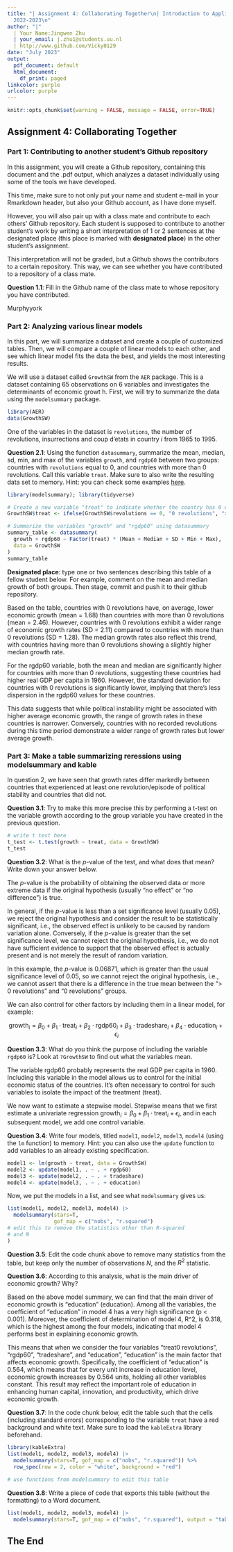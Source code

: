 ```yaml
---
title: "| Assignment 4: Collaborating Together\n| Introduction to Applied Data Science\n|
  2022-2023\n"
author: "|"
  | Your Name:Jingwen Zhu
  | your_email: j.zhu1@students.uu.nl
  | http://www.github.com/Vicky0129
date: "July 2023"
output:
  pdf_document: default
  html_document:
    df_print: paged
linkcolor: purple
urlcolor: purple
---
```


```r
knitr::opts_chunk$set(warning = FALSE, message = FALSE, error=TRUE)
```

## Assignment 4: Collaborating Together 

### Part 1: Contributing to another student's Github repository

In this assignment, you will create a Github repository, containing this document and the .pdf output, which analyzes a dataset individually using some of the tools we have developed. 

This time, make sure to not only put your name and student e-mail in your Rmarkdown header, but also your Github account, as I have done myself. 

However, you will also pair up with a class mate and contribute to each others' Github repository. Each student is supposed to contribute to another student's work by writing a short interpretation of 1 or 2 sentences at the designated place (this place is marked with **designated place**) in the other student's assignment. 

This interpretation will not be graded, but a Github shows the contributors to a certain repository. This way, we can see whether you have contributed to a repository of a class mate. 

**Question 1.1**: Fill in the Github name of the class mate to whose repository you have contributed. 

Murphyyork

### Part 2: Analyzing various linear models

In this part, we will summarize a dataset and create a couple of customized tables. Then, we will compare a couple of linear models to each other, and see which linear model fits the data the best, and yields the most interesting results.

We will use a dataset called `GrowthSW` from the `AER` package. This is a dataset containing 65 observations on 6 variables and investigates the determinants of economic growt
h. First, we will try to summarize the data using the `modelsummary` package. 

```r
library(AER)
data(GrowthSW)
```

One of the variables in the dataset is `revolutions`, the number of revolutions, insurrections and coup d'etats in country $i$ from 1965 to 1995.

**Question 2.1**: Using the function `datasummary`, summarize the mean, median, sd, min, and max of the variables `growth`, and `rgdp60` between two groups: countries with `revolutions` equal to 0, and countries with more than 0 revolutions. Call this variable `treat`. Make sure to also write the resulting data set to memory. Hint: you can check some examples [here](https://vincentarelbundock.github.io/modelsummary/articles/datasummary.html#datasummary).

```r
library(modelsummary); library(tidyverse)

# Create a new variable "treat" to indicate whether the country has 0 or more than 0 revolutions
GrowthSW$treat <- ifelse(GrowthSW$revolutions == 0, "0 revolutions", "> 0 revolutions")

# Summarize the variables "growth" and "rgdp60" using datasummary
summary_table <- datasummary(
  growth + rgdp60 ~ Factor(treat) * (Mean + Median + SD + Min + Max), 
  data = GrowthSW
)
summary_table

```


**Designated place**: type one or two sentences describing this table of a fellow student below. For example, comment on the mean and median growth of both groups. Then stage, commit and push it to their github repository. 

Based on the table, countries with 0 revolutions have, on average, lower economic growth (mean = 1.68) than countries with more than 0 revolutions (mean = 2.46). However, countries with 0 revolutions exhibit a wider range of economic growth rates (SD = 2.11) compared to countries with more than 0 revolutions (SD = 1.28). The median growth rates also reflect this trend, with countries having more than 0 revolutions showing a slightly higher median growth rate.

For the rgdp60 variable, both the mean and median are significantly higher for countries with more than 0 revolutions, suggesting these countries had higher real GDP per capita in 1960. However, the standard deviation for countries with 0 revolutions is significantly lower, implying that there's less dispersion in the rgdp60 values for these countries.

This data suggests that while political instability might be associated with higher average economic growth, the range of growth rates in these countries is narrower. Conversely, countries with no recorded revolutions during this time period demonstrate a wider range of growth rates but lower average growth.

### Part 3: Make a table summarizing reressions using modelsummary and kable

In question 2, we have seen that growth rates differ markedly between countries that experienced at least one revolution/episode of political stability and countries that did not. 

**Question 3.1**: Try to make this more precise this by performing a t-test on the variable growth according to the group variable you have created in the previous question. 

```r
# write t test here
t_test <- t.test(growth ~ treat, data = GrowthSW)
t_test

```

**Question 3.2**: What is the $p$-value of the test, and what does that mean? Write down your answer below.

The $p$-value is the probability of obtaining the observed data or more extreme data if the original hypothesis (usually "no effect" or "no difference") is true.

In general, if the $p$-value is less than a set significance level (usually 0.05), we reject the original hypothesis and consider the result to be statistically significant, i.e., the observed effect is unlikely to be caused by random variation alone. Conversely, if the $p$-value is greater than the set significance level, we cannot reject the original hypothesis, i.e., we do not have sufficient evidence to support that the observed effect is actually present and is not merely the result of random variation.

In this example, the $p$-value is 0.06871, which is greater than the usual significance level of 0.05, so we cannot reject the original hypothesis, i.e., we cannot assert that there is a difference in the true mean between the "> 0 revolutions" and "0 revolutions" groups.


We can also control for other factors by including them in a linear model, for example:

$$
\text{growth}_i = \beta_0 + \beta_1 \cdot \text{treat}_i + \beta_2 \cdot \text{rgdp60}_i + \beta_3 \cdot \text{tradeshare}_i + \beta_4 \cdot \text{education}_i + \epsilon_i
$$


**Question 3.3**: What do you think the purpose of including the variable `rgdp60` is? Look at `?GrowthSW` to find out what the variables mean. 

The variable rgdp60 probably represents the real GDP per capita in 1960. Including this variable in the model allows us to control for the initial economic status of the countries. It's often necessary to control for such variables to isolate the impact of the treatment (treat).

We now want to estimate a stepwise model. Stepwise means that we first estimate a univariate regression $\text{growth}_i = \beta_0 + \beta_1 \cdot \text{treat}_i + \epsilon_i$, and in each subsequent model, we add one control variable. 

**Question 3.4**: Write four models, titled `model1`, `model2`, `model3`, `model4` (using the `lm` function) to memory. Hint: you can also use the `update` function to add variables to an already existing specification.

```r

model1 <- lm(growth ~ treat, data = GrowthSW)
model2 <- update(model1, . ~ . + rgdp60)
model3 <- update(model2, . ~ . + tradeshare)
model4 <- update(model3, . ~ . + education)


```

Now, we put the models in a list, and see what `modelsummary` gives us:

```r

list(model1, model2, model3, model4) |>
  modelsummary(stars=T,
               gof_map = c("nobs", "r.squared")
# edit this to remove the statistics other than R-squared
# and N
) 


```

**Question 3.5**: Edit the code chunk above to remove many statistics from the table, but keep only the number of observations $N$, and the $R^2$ statistic. 

**Question 3.6**: According to this analysis, what is the main driver of economic growth? Why?

Based on the above model summary, we can find that the main driver of economic growth is "education" (education). Among all the variables, the coefficient of "education" in model 4 has a very high significance (p < 0.001). Moreover, the coefficient of determination of model 4, R^2, is 0.318, which is the highest among the four models, indicating that model 4 performs best in explaining economic growth.

This means that when we consider the four variables "treat0 revolutions", "rgdp60", "tradeshare", and "education", "education" is the main factor that affects economic growth. Specifically, the coefficient of "education" is 0.564, which means that for every unit increase in education level, economic growth increases by 0.564 units, holding all other variables constant. This result may reflect the important role of education in enhancing human capital, innovation, and productivity, which drive economic growth.

**Question 3.7**: In the code chunk below, edit the table such that the cells (including standard errors) corresponding to the variable `treat` have a red background and white text. Make sure to load the `kableExtra` library beforehand.

```r
library(kableExtra)
list(model1, model2, model3, model4) |>
  modelsummary(stars=T, gof_map = c("nobs", "r.squared")) %>%
  row_spec(row = 2, color = "white", background = "red")

# use functions from modelsummary to edit this table
```

**Question 3.8**: Write a piece of code that exports this table (without the formatting) to a Word document. 

```r

list(model1, model2, model3, model4) |>
  modelsummary(stars=T, gof_map = c("nobs", "r.squared"), output = "table.docx")
```

## The End
